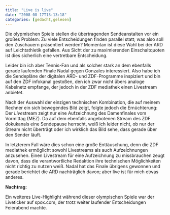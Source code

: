 ```yaml
---
title: "Live is live"
date: "2008-08-17T13:13:18"
categories: [gedacht,gelesen]
---
```


Die olypmischen Spiele stellen die übertragenden Sendeanstalten vor ein großes Problem: Zu viele Entscheidungen finden parallel statt; was also soll den Zuschauern präsentiert werden? Momentan ist diese Wahl bei der ARD auf Leichtathletik gefallen. Aus Sicht der zu maximierenden Einschaltquoten ist dies sicherlich eine vertretbare Entscheidung.

Leider bin ich aber Tennis-Fan und als solcher stark an dem ebenfalls gerade laufenden Finale Nadal gegen Gonzales interessiert. Also habe ich die Sendepläne der digitalen ARD- und ZDF-Programme inspiziert und bin auf den ZDF infokanal gestoßen, den ich zwar nicht übers analoge Kabelnetz empfange, der jedoch in der ZDF mediathek einen Livestream anbietet.

Nach der Auswahl der einzigen technischen Kombination, die auf meinem Rechner ein sich bewegendes Bild zeigt, folgte jedoch die Ernüchterung: Der *Live*stream zeigt nur eine Aufzeichnung des Damenfinales vom Vormittag (MEZ). Da auf dem ebenfalls angebotenen Stream des ZDF dokukanals eine Sendepause herrscht, weiß ich leider nicht, ob nur der Stream nicht überträgt oder ich wirklich das Bild sehe, dass gerade über den Sender läuft.

In letzterem Fall wäre dies schon eine große Enttäuschung, denn die ZDF mediathek ermöglicht sowohl Livestreams als auch Aufzeichnungen anzusehen. Einen Livestream für eine Aufzeichnung zu missbrauchen zeugt davon, dass die verantwortliche Redaktion ihre technischen Möglichkeiten nicht richtig zu nutzen weiß. Nadal hat das Finale übrigens gewonnen und gerade berichtet die ARD nachträglich davon; aber live ist für mich etwas anderes.

**Nachtrag:**

Ein weiteres Live-Highlight während dieser olympischen Spiele war der Liveticker auf spox.com, der trotz weiter laufender Entscheidungen Feierabend machte. 
